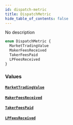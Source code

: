 ```yaml
---
id: dispatch-metric
title: DispatchMetric
hide_table_of_contents: false
---
```



No description

```graphql
enum DispatchMetric {
  MarketTradingValue
  MakerFeesReceived
  TakerFeesPaid
  LPFeesReceived
}
```


### Values

#### [`MarketTradingValue`](#)




#### [`MakerFeesReceived`](#)




#### [`TakerFeesPaid`](#)




#### [`LPFeesReceived`](#)






